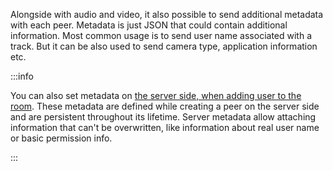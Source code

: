 Alongside with audio and video, it also possible to send additional metadata with each peer. Metadata is just
JSON that could contain additional information. Most common usage is to send user name associated with a track.
But it can be also used to send camera type, application information etc.

:::info

You can also set metadata on [the server side, when adding user to the room](/production/server#metadata). These metadata are defined
while creating a peer on the server side and are persistent throughout its lifetime. Server metadata allow attaching information that
can't be overwritten, like information about real user name or basic permission info.

:::
